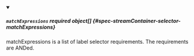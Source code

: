 


<details className="config-field" data-expandable="true" open>
<summary>

##### `matchExpressions` <span className="config-field-required" data-required="false">required</span> <span className="config-field-type">object[]</span> <span className="config-field-default"></span> <span className="config-field-enum"></span> {#spec-streamContainer-selector-matchExpressions}

matchExpressions is a list of label selector requirements. The requirements are ANDed.

</summary>

<PartialMatchExpressionsreference />


</details>
